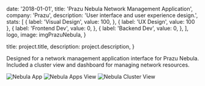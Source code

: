 
  date: '2018-01-01',
  title: 'Prazu Nebula Network Management Application',
  company: 'Prazu',
  description: 'User interface and user experience design.',
  stats: [
    {
      label: 'Visual Design',
      value: 100,
    },
    { label: 'UX Design', value: 100 },
    {
      label: 'Frontend Dev',
      value: 0,
    },
    {
      label: 'Backend Dev',
      value: 0,
    },
  ],
  logo,
  image: imgPrazuNebula,
}

  title: project.title,
  description: project.description,
}


Designed for a network management application interface for Prazu Nebula. Included a
cluster view and dashboard for managing network resources.

<Image src={imgPrazuNebula} alt="Nebula App" />
<Image src={imgPrazuNebulaApps} alt="Nebula Apps View" />
<Image src={imgPrazuNebulaClusterView} alt="Nebula Cluster View" />
